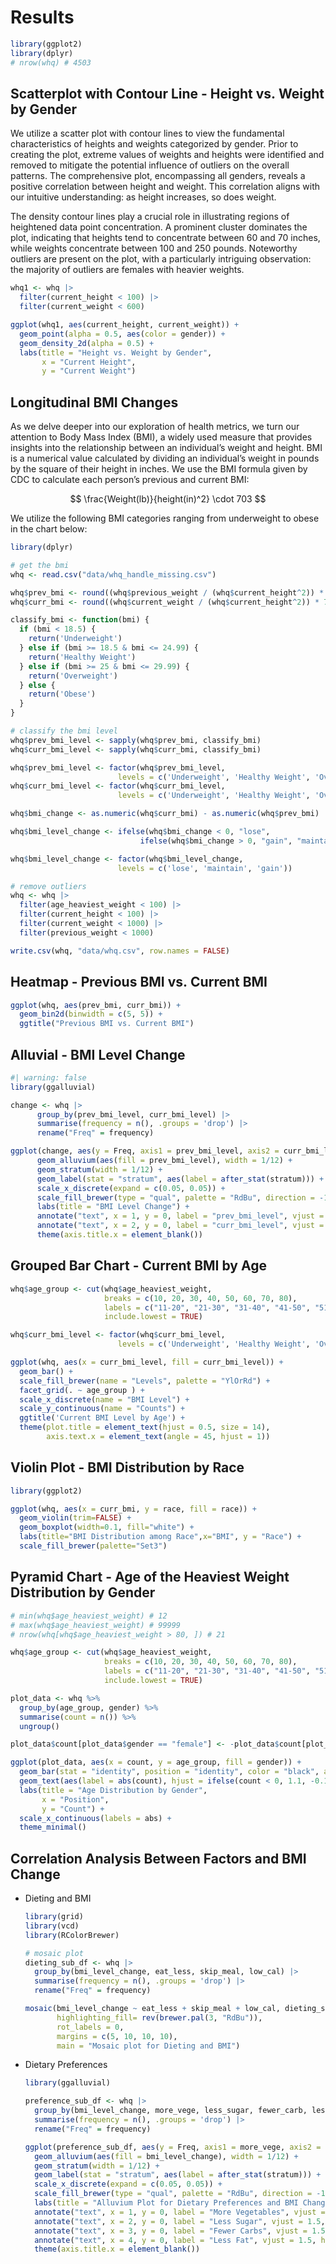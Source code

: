 # Results

```r
library(ggplot2)
library(dplyr)
# nrow(whq) # 4503
```

## Scatterplot with Contour Line - Height vs. Weight by Gender

We utilize a scatter plot with contour lines to view the fundamental characteristics of heights and weights categorized by gender. Prior to creating the plot, extreme values of weights and heights were identified and removed to mitigate the potential influence of outliers on the overall patterns. The comprehensive plot, encompassing all genders, reveals a positive correlation between height and weight. This correlation aligns with our intuitive understanding: as height increases, so does weight.

The density contour lines play a crucial role in illustrating regions of heightened data point concentration. A prominent cluster dominates the plot, indicating that heights tend to concentrate between 60 and 70 inches, while weights concentrate between 100 and 250 pounds. Noteworthy outliers are present on the plot, with a particularly intriguing observation: the majority of outliers are females with heavier weights.

```r
whq1 <- whq |>
  filter(current_height < 100) |>
  filter(current_weight < 600)

ggplot(whq1, aes(current_height, current_weight)) +
  geom_point(alpha = 0.5, aes(color = gender)) +
  geom_density_2d(alpha = 0.5) +
  labs(title = "Height vs. Weight by Gender",
       x = "Current Height",
       y = "Current Weight")
```

## Longitudinal BMI Changes

As we delve deeper into our exploration of health metrics, we turn our attention to Body Mass Index (BMI), a widely used measure that provides insights into the relationship between an individual's weight and height. BMI is a numerical value calculated by dividing an individual's weight in pounds by the square of their height in inches. We use the BMI formula given by CDC to calculate each person's previous and current BMI:

$$
\frac{Weight(lb)}{height(in)^2} \cdot 703
$$

We utilize the following BMI categories ranging from underweight to obese in the chart below:

```r
library(dplyr)

# get the bmi
whq <- read.csv("data/whq_handle_missing.csv")

whq$prev_bmi <- round((whq$previous_weight / (whq$current_height^2)) * 703, 2)
whq$curr_bmi <- round((whq$current_weight / (whq$current_height^2)) * 703, 2)

classify_bmi <- function(bmi) {
  if (bmi < 18.5) {
    return('Underweight')
  } else if (bmi >= 18.5 & bmi <= 24.99) {
    return('Healthy Weight')
  } else if (bmi >= 25 & bmi <= 29.99) {
    return('Overweight')
  } else {
    return('Obese')
  }
}

# classify the bmi level
whq$prev_bmi_level <- sapply(whq$prev_bmi, classify_bmi)
whq$curr_bmi_level <- sapply(whq$curr_bmi, classify_bmi)

whq$prev_bmi_level <- factor(whq$prev_bmi_level, 
                        levels = c('Underweight', 'Healthy Weight', 'Overweight', 'Obese'))
whq$curr_bmi_level <- factor(whq$curr_bmi_level, 
                        levels = c('Underweight', 'Healthy Weight', 'Overweight', 'Obese'))

whq$bmi_change <- as.numeric(whq$curr_bmi) - as.numeric(whq$prev_bmi)

whq$bmi_level_change <- ifelse(whq$bmi_change < 0, "lose",
                             ifelse(whq$bmi_change > 0, "gain", "maintain"))

whq$bmi_level_change <- factor(whq$bmi_level_change, 
                        levels = c('lose', 'maintain', 'gain'))

# remove outliers
whq <- whq |>
  filter(age_heaviest_weight < 100) |>
  filter(current_height < 100) |>
  filter(current_weight < 1000) |>
  filter(previous_weight < 1000)

write.csv(whq, "data/whq.csv", row.names = FALSE)
```

## Heatmap - Previous BMI vs. Current BMI

```r
ggplot(whq, aes(prev_bmi, curr_bmi)) +
  geom_bin2d(binwidth = c(5, 5)) + 
  ggtitle("Previous BMI vs. Current BMI")
```

## Alluvial - BMI Level Change

```r
#| warning: false
library(ggalluvial)

change <- whq |>
      group_by(prev_bmi_level, curr_bmi_level) |>
      summarise(frequency = n(), .groups = 'drop') |>
      rename("Freq" = frequency)

ggplot(change, aes(y = Freq, axis1 = prev_bmi_level, axis2 = curr_bmi_level)) +
      geom_alluvium(aes(fill = prev_bmi_level), width = 1/12) +
      geom_stratum(width = 1/12) +
      geom_label(stat = "stratum", aes(label = after_stat(stratum))) +
      scale_x_discrete(expand = c(0.05, 0.05)) +
      scale_fill_brewer(type = "qual", palette = "RdBu", direction = -1) +
      labs(title = "BMI Level Change") +
      annotate("text", x = 1, y = 0, label = "prev_bmi_level", vjust = 1.5, hjust = 0.5) +
      annotate("text", x = 2, y = 0, label = "curr_bmi_level", vjust = 1.5, hjust = 0.5) +
      theme(axis.title.x = element_blank()) 
```

## Grouped Bar Chart - Current BMI by Age

```r
whq$age_group <- cut(whq$age_heaviest_weight,
                     breaks = c(10, 20, 30, 40, 50, 60, 70, 80),
                     labels = c("11-20", "21-30", "31-40", "41-50", "51-60", "61-70", "71-80"),
                     include.lowest = TRUE)

whq$curr_bmi_level <- factor(whq$curr_bmi_level, 
                        levels = c('Underweight', 'Healthy Weight', 'Overweight', 'Obese'))

ggplot(whq, aes(x = curr_bmi_level, fill = curr_bmi_level)) + 
  geom_bar() + 
  scale_fill_brewer(name = "Levels", palette = "YlOrRd") + 
  facet_grid(. ~ age_group ) +
  scale_x_discrete(name = "BMI Level") + 
  scale_y_continuous(name = "Counts") +
  ggtitle('Current BMI Level by Age') +
  theme(plot.title = element_text(hjust = 0.5, size = 14),
        axis.text.x = element_text(angle = 45, hjust = 1)) 

```



## Violin Plot - BMI Distribution by Race

```r
library(ggplot2)

ggplot(whq, aes(x = curr_bmi, y = race, fill = race)) + 
  geom_violin(trim=FALSE) +
  geom_boxplot(width=0.1, fill="white") +
  labs(title="BMI Distribution among Race",x="BMI", y = "Race") +
  scale_fill_brewer(palette="Set3")
```

## Pyramid Chart - Age of the Heaviest Weight Distribution by Gender

```r
# min(whq$age_heaviest_weight) # 12
# max(whq$age_heaviest_weight) # 99999
# nrow(whq[whq$age_heaviest_weight > 80, ]) # 21  

whq$age_group <- cut(whq$age_heaviest_weight,
                     breaks = c(10, 20, 30, 40, 50, 60, 70, 80),
                     labels = c("11-20", "21-30", "31-40", "41-50", "51-60", "61-70", "71-80"),
                     include.lowest = TRUE)

plot_data <- whq %>%
  group_by(age_group, gender) %>%
  summarise(count = n()) %>%
  ungroup()

plot_data$count[plot_data$gender == "female"] <- -plot_data$count[plot_data$gender == "female"]

ggplot(plot_data, aes(x = count, y = age_group, fill = gender)) +
  geom_bar(stat = "identity", position = "identity", color = "black", alpha = 0.7) +
  geom_text(aes(label = abs(count), hjust = ifelse(count < 0, 1.1, -0.1)), color = "black", size = 3) +
  labs(title = "Age Distribution by Gender",
       x = "Position",
       y = "Count") +
  scale_x_continuous(labels = abs) + 
  theme_minimal()
```


## Correlation Analysis Between Factors and BMI Change

-   Dieting and BMI

    ```r
    library(grid)
    library(vcd)
    library(RColorBrewer)

    # mosaic plot
    dieting_sub_df <- whq |>
      group_by(bmi_level_change, eat_less, skip_meal, low_cal) |>
      summarise(frequency = n(), .groups = 'drop') |>
      rename("Freq" = frequency)

    mosaic(bmi_level_change ~ eat_less + skip_meal + low_cal, dieting_sub_df , direction = c("v", "v", "h", "h"),
           highlighting_fill= rev(brewer.pal(3, "RdBu")),
           rot_labels = 0,
           margins = c(5, 10, 10, 10),
           main = "Mosaic plot for Dieting and BMI")

    ```

-   Dietary Preferences

    ```r
    library(ggalluvial)

    preference_sub_df <- whq |>
      group_by(bmi_level_change, more_vege, less_sugar, fewer_carb, less_fat) |>
      summarise(frequency = n(), .groups = 'drop') |>
      rename("Freq" = frequency)

    ggplot(preference_sub_df, aes(y = Freq, axis1 = more_vege, axis2 = less_sugar, axis3 = fewer_carb, axis4 = less_fat)) +
      geom_alluvium(aes(fill = bmi_level_change), width = 1/12) +
      geom_stratum(width = 1/12) +
      geom_label(stat = "stratum", aes(label = after_stat(stratum))) +
      scale_x_discrete(expand = c(0.05, 0.05)) +
      scale_fill_brewer(type = "qual", palette = "RdBu", direction = -1) +
      labs(title = "Alluvium Plot for Dietary Preferences and BMI Change") +
      annotate("text", x = 1, y = 0, label = "More Vegetables", vjust = 1.5, hjust = 0.5) +
      annotate("text", x = 2, y = 0, label = "Less Sugar", vjust = 1.5, hjust = 0.5) +
      annotate("text", x = 3, y = 0, label = "Fewer Carbs", vjust = 1.5, hjust = 0.5) +
      annotate("text", x = 4, y = 0, label = "Less Fat", vjust = 1.5, hjust = 0.5) +
      theme(axis.title.x = element_blank()) 
    ```
